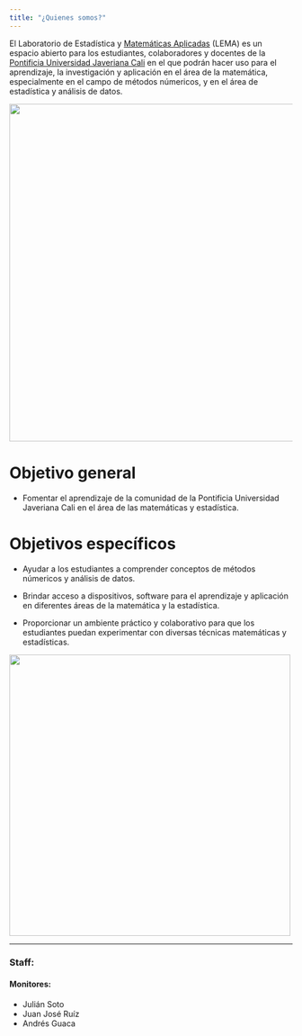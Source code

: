 ```yaml
---
title: "¿Quienes somos?"
---
```


El Laboratorio de Estadística y [Matemáticas Aplicadas](https://www.javerianacali.edu.co/programas/carreras/matematicas-aplicadas) (LEMA) es un espacio abierto para los estudiantes, colaboradores y docentes de la [Pontificia Universidad Javeriana Cali](https://www.javerianacali.edu.co/) en el que podrán hacer uso para el aprendizaje, la investigación y aplicación en el área de la matemática, especialmente en el campo de métodos númericos, y en el área de estadística y análisis de datos.

![](images/quienesSomos1.png){width="600"}

# Objetivo general
- Fomentar el aprendizaje de la comunidad de la Pontificia Universidad Javeriana Cali en el área de las matemáticas y estadística.

# Objetivos específicos

- Ayudar a los estudiantes a comprender conceptos de métodos númericos y análisis de datos.

- Brindar acceso a dispositivos, software para el aprendizaje y aplicación en diferentes áreas de la matemática y la estadística.

- Proporcionar un ambiente práctico y colaborativo para que los estudiantes puedan experimentar con diversas técnicas matemáticas y estadísticas.

![](images/quienesSomos2.png){width="500"}

---

### Staff:
#### Monitores:
- Julián Soto
- Juan José Ruíz
- Andrés Guaca